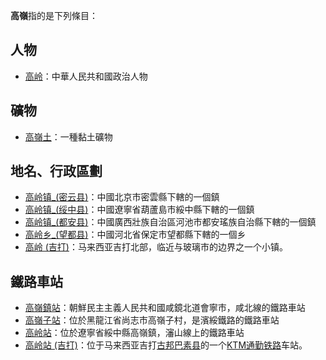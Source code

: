 '''高嶺'''指的是下列條目：

==人物==
*[[高岭|高岭]]：中華人民共和國政治人物

==礦物==
*[[高嶺土|高嶺土]]：一種黏土礦物

==地名、行政區劃==
*[[高岭镇_(密云县)|高岭镇_(密云县)]]：中國北京市密雲縣下轄的一個鎮
*[[高岭镇_(绥中县)|高岭镇_(绥中县)]]：中國遼寧省葫蘆島市綏中縣下轄的一個鎮
*[[高岭镇_(都安县)|高岭镇_(都安县)]]：中國廣西壯族自治區河池市都安瑤族自治縣下轄的一個鎮
*[[高岭乡_(望都县)|高岭乡_(望都县)]]：中國河北省保定市望都縣下轄的一個乡
*[[高岭_(吉打)|高岭 (吉打)]]：马来西亚吉打北部，临近与玻璃市的边界之一个小镇。

==鐵路車站==
*[[高嶺鎮站|高嶺鎮站]]：朝鮮民主主義人民共和國咸鏡北道會寧市，咸北線的鐵路車站
*[[高嶺子站|高嶺子站]]：位於黑龍江省尚志市高嶺子村，是濱綏鐵路的鐵路車站
*[[高岭站|高岭站]]：位於遼寧省綏中縣高嶺鎮，瀋山線上的鐵路車站
*[[高岭站_(吉打)|高岭站 (吉打)]]：位于马来西亚吉打[[古邦巴素县|古邦巴素县]]的一个[[KTM通勤铁路|KTM通勤铁路]]车站。

{{disambig|cat=二字消歧義}}